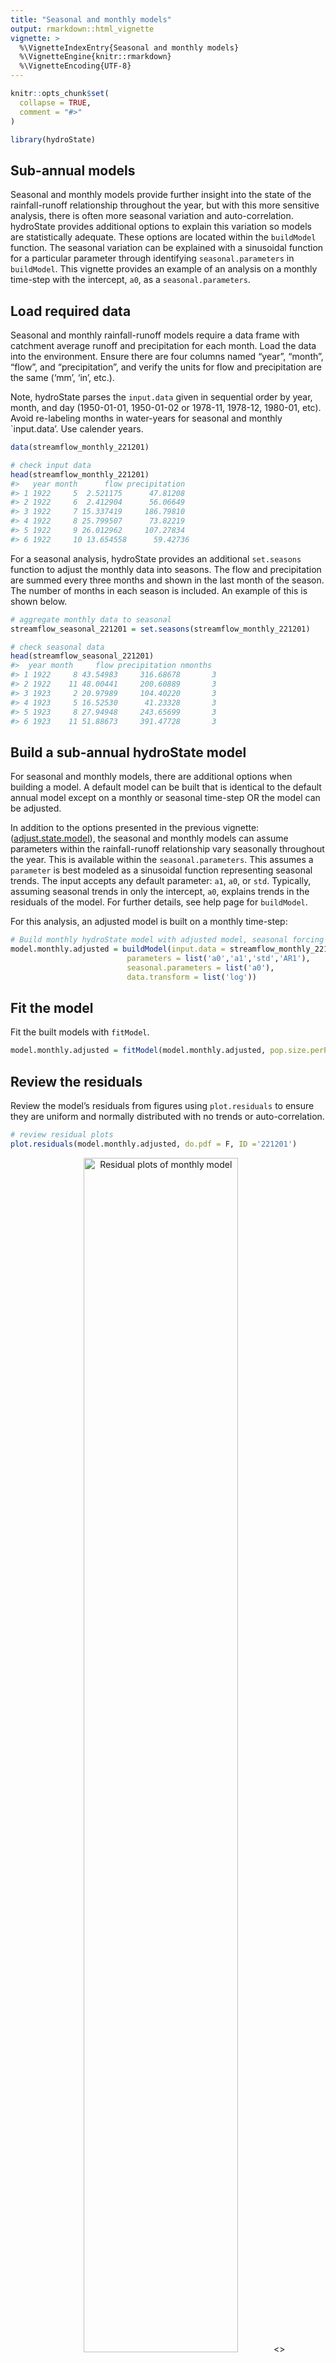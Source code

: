 ```yaml
---
title: "Seasonal and monthly models"
output: rmarkdown::html_vignette
vignette: >
  %\VignetteIndexEntry{Seasonal and monthly models}
  %\VignetteEngine{knitr::rmarkdown}
  %\VignetteEncoding{UTF-8}
---
```


```r
knitr::opts_chunk$set(
  collapse = TRUE,
  comment = "#>"
)
```

```r
library(hydroState)
```

## Sub-annual models
Seasonal and monthly models provide further insight into the state of the rainfall-runoff relationship throughout the year, but with this more sensitive analysis, there is often more seasonal variation and auto-correlation. hydroState provides additional options to explain this variation so models are statistically adequate. These options are located within the `buildModel` function. The seasonal variation can be explained with a sinusoidal function for a particular parameter through identifying `seasonal.parameters` in `buildModel`. This vignette provides an example of an analysis on a monthly time-step with the intercept, `a0`, as a `seasonal.parameters`.

## Load required data
Seasonal and monthly rainfall-runoff models require a data frame with catchment average runoff and precipitation for each month. Load the data into the environment. Ensure there are four columns named "year", "month", "flow", and "precipitation", and verify the units for flow and precipitation are the same ('mm', 'in', etc.). 

Note, hydroState parses the `input.data` given in sequential order by year, month, and day (1950-01-01, 1950-01-02 or 1978-11, 1978-12, 1980-01, etc). Avoid re-labeling months in water-years for seasonal and monthly `input.data'. Use calender years. 

```r
data(streamflow_monthly_221201)

# check input data
head(streamflow_monthly_221201)
#>   year month      flow precipitation
#> 1 1922     5  2.521175      47.81208
#> 2 1922     6  2.412904      56.06649
#> 3 1922     7 15.337419     186.79810
#> 4 1922     8 25.799507      73.82219
#> 5 1922     9 26.012962     107.27834
#> 6 1922     10 13.654558      59.42736

```

For a seasonal analysis, hydroState provides an additional `set.seasons` function to adjust the monthly data into seasons. The flow and precipitation are summed every three months and shown in the last month of the season.  The number of months in each season is included. An example of this is shown below.
```r
# aggregate monthly data to seasonal
streamflow_seasonal_221201 = set.seasons(streamflow_monthly_221201)

# check seasonal data
head(streamflow_seasonal_221201)
#>  year month     flow precipitation nmonths
#> 1 1922     8 43.54983     316.68678       3
#> 2 1922    11 48.00441     200.60889       3
#> 3 1923     2 20.97989     104.40220       3
#> 4 1923     5 16.52530      41.23328       3
#> 5 1923     8 27.94948     243.65699       3
#> 6 1923    11 51.88673     391.47728       3

```

## Build a sub-annual hydroState model
For seasonal and monthly models, there are additional options when building a model. A default model can be built that is identical to the default annual model except on a monthly or seasonal time-step OR the model can be adjusted.

In addition to the options presented in the previous vignette: ([adjust.state.model](https://github.com/peterson-tim-j/HydroState/tree/master/vignettes/adjust.state.model/adjust.state.model.html)), the seasonal and monthly models can assume parameters within the rainfall-runoff relationship vary seasonally throughout the year. This is available within the `seasonal.parameters`. This assumes a `parameter` is best modeled as a sinusoidal function representing seasonal trends. The input accepts any default parameter: `a1`, `a0`, or `std`. Typically, assuming seasonal trends in only the intercept, `a0`, explains trends in the residuals of the model. For further details, see help page for `buildModel`.

For this analysis, an adjusted model is built on a monthly time-step:

```r
# Build monthly hydroState model with adjusted model, seasonal forcing
model.monthly.adjusted = buildModel(input.data = streamflow_monthly_221201,
                          parameters = list('a0','a1','std','AR1'),
                          seasonal.parameters = list('a0'),
                          data.transform = list('log'))
```

## Fit the model
Fit the built models with `fitModel`.

```r
model.monthly.adjusted = fitModel(model.monthly.adjusted, pop.size.perParameter = 10, max.generations = 1000, doParallel = TRUE)
```

## Review the residuals
Review the model's residuals from figures using `plot.residuals` to ensure they are uniform and normally distributed with no trends or auto-correlation.

```r
# review residual plots
plot.residuals(model.monthly.adjusted, do.pdf = F, ID ='221201')
```

<center>
![Residual plots of monthly model](subAnnual.model.residuals.png){width=70%}
<\center>


## Evaluate the state-shifts
Set the state names relative to a year in the record using `setInitialYear`. This provides a name for the states so they are easier to interpret in the following figures. Then plot the state-shifts overtime using `plot.states`. In this example, 1990 is chosen as the year of reference. All four plots within the function are shown here, but either plot or combination of plots can be selected. Alternatively, the states can be reviewed without plotting using `get.states` which returns a data frame of states at each time-step.

```r
# set the reference year to name the states
model.monthly.adjusted= setInitialYear(model.monthly.adjusted, 1950)


# plot all four plots
plot.states(model.monthly.adjusted, do.pdf = F)

```

## Systematic model selection for sub-annual models
To identify the best sub-annual model, a systematic evaluation of the possible model combinations can be performed using the `buildModelAll` function. Below is an example evaluating all possible model combinations when `a0` and `std` are the state dependent parameters, and `a0` is expressed as a `seasonal.parameter`. The procedure is identical to the systematic model evaluation within the ([adjust.state.model](https://github.com/peterson-tim-j/HydroState/tree/master/vignettes/adjust.state.model/adjust.state.model.html)) vignette, expect `seasonal.parameters` may be selected. 

```r
# Build all possible models with the intercept, 'a0', as a seasonal parameter and state dependent parameter
all.models.monthly = buildModelAll(input.data = streamflow_monthly_415201,
                                        state.shift.parameter = list('a0','std'),
                                        seasonal.parameter = list('a0'))

# Review the order of the reference models, adjust reference models if needed.
all.models.ref.table = showModelAll(all.models.monthly)

# Re-build with adjusted reference table
all.models.monthly = buildModelAll(input.data = streamflow_monthly_415201,
                                        state.shift.parameter = list('a0','std'),
                                        seasonal.parameter = list('a0'),
                                        reference.table = all.models.ref.table)

# Fit all models (uncomment to run)
<!-- all.models.monthly = fitModel(all.models.monthly, pop.size.perParameter = 10, max.generations = 10000, doParallel = T) -->

# Identify the best model with the lowest AIC
get.AIC(all.models.monthly)
```

